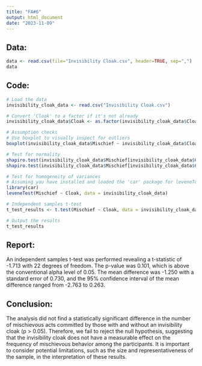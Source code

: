 ---
title: "FA#6"
output: html_document
date: "2023-11-09"
---
## Data:

```{r}
data <- read.csv(file="Invisibility Cloak.csv", header=TRUE, sep=",")
data
```

## Code:

```{r cars}
# Load the data
invisibility_cloak_data <- read.csv("Invisibility Cloak.csv")

# Convert 'Cloak' to a factor if it's not already
invisibility_cloak_data$Cloak <- as.factor(invisibility_cloak_data$Cloak)

# Assumption checks
# Use boxplot to visually inspect for outliers
boxplot(invisibility_cloak_data$Mischief ~ invisibility_cloak_data$Cloak)

# Test for normality
shapiro.test(invisibility_cloak_data$Mischief[invisibility_cloak_data$Cloak == "0"])
shapiro.test(invisibility_cloak_data$Mischief[invisibility_cloak_data$Cloak == "1"])

# Test for homogeneity of variances
# Assuming you have installed and loaded the 'car' package for leveneTest
library(car)
leveneTest(Mischief ~ Cloak, data = invisibility_cloak_data)

# Independent samples t-test
t_test_results <- t.test(Mischief ~ Cloak, data = invisibility_cloak_data, var.equal = TRUE)

# Output the results
t_test_results

```
\n
## Report:
An independent samples t-test was performed revealing a t-statistic of -1.713 with 22 degrees of freedom. The p-value was 0.101, which is above the conventional alpha level of 0.05. The mean difference was -1.250 with a standard error of 0.730, and the 95% confidence interval of the mean difference ranged from -2.763 to 0.263.\n

## Conclusion:
The analysis did not find a statistically significant difference in the number of mischievous acts committed by those with and without an invisibility cloak (p > 0.05). Therefore, we fail to reject the null hypothesis, suggesting that the invisibility cloak does not have a measurable effect on the frequency of mischievous behavior among the participants. It is important to consider potential limitations, such as the size and representativeness of the sample, in the interpretation of these results.